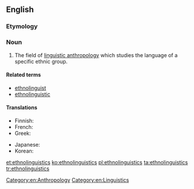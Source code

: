 ==English==

===Etymology===
{{prefix|ethno|linguistics}}

===Noun===
{{wikipedia}}
{{en-noun|-}}

# The field of [[linguistic anthropology]] which studies the language of a specific ethnic group.

====Related terms====
* [[ethnolinguist]]
* [[ethnolinguistic]]

====Translations====
{{trans-top|field of linguistic anthropology}}
* Finnish: {{t-|fi|etnolingvistiikka}}
* French: {{t+|fr|ethnolinguistique|f}}
* Greek: {{t-|el|εθνογλωσσολογία|f}}
{{trans-mid}}
* Japanese: {{t-|ja|民族言語学|tr=minzokugengogaku}}
* Korean: {{t-|ko|민족언어학|tr=minjogeoneohak|sc=Hang}}
{{trans-bottom}}

[[Category:en:Anthropology]]
[[Category:en:Linguistics]]

[[et:ethnolinguistics]]
[[ko:ethnolinguistics]]
[[pl:ethnolinguistics]]
[[ta:ethnolinguistics]]
[[tr:ethnolinguistics]]